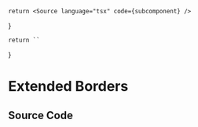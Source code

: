 
    return <Source language="tsx" code={subcomponent} />
}

    return ``
}

# Extended Borders

<Meta isTemplate title="Tailwind/Theme/Extended/Borders" />

<Documentation />

## Source Code

<SourceCode />